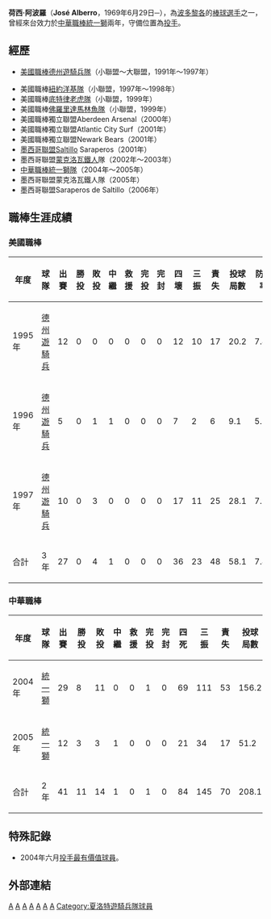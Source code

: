 {{Infobox CPBL player|
name=荷西·阿波羅|
image=|
width=150|
position=投手|
team=|
number=|
bats=右|
throws=右|
debutdate=3月26日|
debutyear=2004年|
debutteam=統一獅|
statyear=2008年|
stat1label=勝投－敗投|
stat1value=11—14|
stat2label=[[三振|三振]]－[[四死球|四死]]|
stat2value=145－84|
stat3label=[[防禦率|防禦率]]|
stat3value=3.02|
teams=<nowiki></nowiki>
*[[統一獅|統一獅]] （2004年－2005年）
|birth_date={{birth_date_and_age|1969|6|29|mf=y}}|birth_place={{PUR}}}}
'''荷西·阿波羅'''（'''José Alberro'''，1969年6月29日─），為[[波多黎各|波多黎各]]的[[棒球|棒球]][[运动员|選手]]之一，曾經來台效力於[[中華職棒|中華職棒]][[統一獅|統一獅]]兩年，守備位置為[[投手|投手]]。

==經歷==

* [[美國職業棒球大聯盟|美國職棒]][[德克薩斯遊騎兵_(棒球)|德州遊騎兵隊]]（小聯盟～大聯盟，1991年～1997年）

* 美國職棒[[紐約洋基|紐約洋基隊]]（小聯盟，1997年～1998年）
* 美國職棒[[底特律老虎|底特律老虎隊]]（小聯盟，1999年）
* 美國職棒[[邁阿密馬林魚|佛羅里達馬林魚隊]]（小聯盟，1999年）
* 美國職棒獨立聯盟Aberdeen Arsenal（2000年）
* 美國職棒獨立聯盟Atlantic City Surf（2001年）
* 美國職棒獨立聯盟Newark Bears（2001年）
* [[墨西哥聯盟|墨西哥聯盟]]Saltillo Saraperos（2001年）
* 墨西哥聯盟[[蒙克洛瓦鐵人|蒙克洛瓦鐵人]]隊（2002年～2003年）
* [[中華職業棒球大聯盟|中華職棒]][[統一獅|統一獅隊]]（2004年～2005年）
* 墨西哥聯盟蒙克洛瓦鐵人隊（2005年）
* 墨西哥聯盟Saraperos de Saltillo（2006年）

==職棒生涯成績==

=== 美國職棒 ===
{|border=1 width="800px"
|- align="center"
!年度!!球隊!!出賽!!勝投!!敗投!!中繼!!救援!!完投!!完封!!四壞!!三振!!責失!!投球局數!!防禦率
|- align="center"
|1995年||[[德克薩斯遊騎兵_(棒球)|德州遊騎兵]]||12||0||0||0||0||0||0||12||10||17||20.2||7.40
|- align="center"
|1996年||[[德克薩斯遊騎兵_(棒球)|德州遊騎兵]]||5||0||1||1||0||0||0||7||2||6||9.1||5.79
|- align="center"
|1997年||[[德克薩斯遊騎兵_(棒球)|德州遊騎兵]]||10||0||3||0||0||0||0||17||11||25||28.1||7.94
|- style="color:black; background-color:#003279;color:#FFFFFF" align="center"
!合計!!3年!!27||0||4||1||0||0||0||36||23||48||58.1||7.41
|}

===中華職棒===
{|border=1 width="800px"
|- align="center"
!年度||球隊||出賽||勝投||敗投||中繼||救援||完投||完封||四死||三振||責失||投球局數||防禦率
|- align=center
|2004年||[[統一獅|統一獅]]||29||8||11||0||0||1||0||69||111||53||156.2||3.05
|- align=center
|2005年||[[統一獅|統一獅]]||12||3||3||1||0||0||0||21||34||17||51.2||2.96
|- align=center style="color:black; background-color:green"
!合計||2年||41||11||14||1||0||1||0||84||145||70||208.1||3.02
|}

==特殊記錄==

* 2004年六月[[投手|投手]][[最有價值球員|最有價值球員]]。

==外部連結==
{{台灣棒球維基館|阿波羅J.A}}
{{中華職棒球員資料|id=L0E4|name=阿波羅}}
[[Category:1969年出生|A]]
[[Category:在世人物|A]]
[[Category:波多黎各棒球選手|A]]
[[Category:中華職棒外籍球員|A]]
[[Category:統一7-ELEVEn獅隊球員|A]]
[[Category:德州遊騎兵隊球員|A]]
[[Category:在台灣的波多黎各人|A]]
[[Category:夏洛特遊騎兵隊球員|Category:夏洛特遊騎兵隊球員]]
